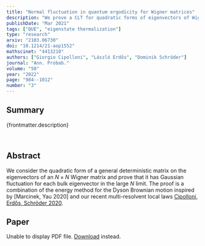 ```yaml
---
title: "Normal fluctuation in quantum ergodicity for Wigner matrices"
description: "We prove a CLT for quadratic forms of eigenvectors of Wigner matrices with arbitrary deterministic matrices, considerably strengthening previous results on quantum unique ergodicity."
publishDate: "Mar 2021"
tags: ["QUE", "eigenstate thermalization"]
type: "research"
arxiv: "2103.06730"
doi: "10.1214/21-aop1552"
mathscinet: "4413210"
authors: ["Giorgio Cipolloni", "László Erdős", "Dominik Schröder"]
journal: "Ann. Probab."
volume: "50"
year: "2022"
page: "984--1012"
number: "3"
---
```



## Summary

{frontmatter.description}

<br />

## Abstract

We consider the quadratic form of a general deterministic matrix on the eigenvectors of an $N\times N$ Wigner matrix and prove that it has Gaussian fluctuation for each bulk eigenvector in the large $N$ limit. The proof is a combination of the energy method for the Dyson Brownian motion inspired by [Marcinek, Yau 2020] and our recent multi-resolvent local laws [Cipolloni, Erdős, Schröder 2020](./201213215).

## Paper

<object data={paper} type="application/pdf" width="100%" height="800px">
	<p>
		Unable to display PDF file.
		<a href={`https://arxiv.com/pdf/${frontmatter.arxiv}.pdf`}>Download</a>
		instead.
	</p>
</object>
